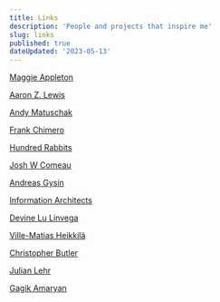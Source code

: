 ```yaml
---
title: Links
description: 'People and projects that inspire me'
slug: links
published: true
dateUpdated: '2023-05-13'
---
```


[Maggie Appleton](https://maggieappleton.com/)

[Aaron Z. Lewis](https://aaronzlewis.com/)

[Andy Matuschak](https://andymatuschak.org/)

[Frank Chimero](https://frankchimero.com/)

[Hundred Rabbits](https://100r.co/site/home.html)

[Josh W Comeau](https://www.joshwcomeau.com/)

[Andreas Gysin](https://ertdfgcvb.xyz/)

[Information Architects](https://ia.net/)

[Devine Lu Linvega](https://wiki.xxiivv.com/site/home.html)

[Ville-Matias Heikkilä](http://viznut.fi/en/)

[Christopher Butler](https://www.chrbutler.com/)

[Julian Lehr](https://julian.digital/)

[Gagik Amaryan](https://gagik.co/)